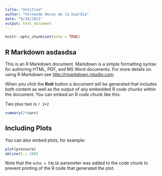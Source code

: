 ```yaml
---
title: "Untitled"
author: "Fernando Hoces de la Guardia"
date: "9/24/2021"
output: html_document
---
```


```r
knitr::opts_chunk$set(echo = TRUE)
```

## R Markdown asdasdsa

This is an R Markdown document. Markdown is a simple formatting syntax for authoring HTML, PDF, and MS Word documents. For more details on using R Markdown see <http://rmarkdown.rstudio.com>.

When you click the **Knit** button a document will be generated that includes both content as well as the output of any embedded R code chunks within the document. You can embed an R code chunk like this:

Two plus two is `r 2+2`

```r
summary(2*cars)
```

## Including Plots

You can also embed plots, for example:

```r
plot(pressure)
abline(h = 200)
```

Note that the `echo = FALSE` parameter was added to the code chunk to prevent printing of the R code that generated the plot.
